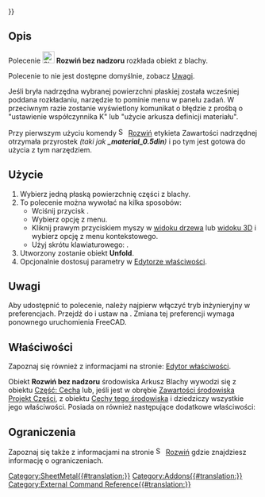 {{UnfinishedDocu{{#translation:}}}}
<languages/>

{{Docnav/pl
|[[SheetMetal_Unfold/pl|Rozwiń]]
|[[SheetMetal_UnfoldUpdate/pl|Aktualizacja rozwinięć]]
|[[SheetMetal_Workbench/pl|środowisko pracy Arkusz Blachy]]
|IconL=SheetMetal_Unfold.svg
|IconR=SheetMetal_UnfoldUpdate.svg
|IconC=Sheetmetal_workbench_icon.svg
}}

{{GuiCommand/pl
|Name=SheetMetal UnattendedUnfold
|Name/pl=Arkusz Blachy: Rozwiń bez nadzoru
|MenuLocation=SheetMetal → Rozwiń bez nadzoru
|Workbenches=[[SheetMetal_Workbench/pl|Arkusz Blachy]]
|Shortcut={{KEY|U}}
|SeeAlso=[[SheetMetal_Unfold/pl|Rozwiń]]
}}

<span id="Description"></span>
==Opis==

Polecenie [[Image:SheetMetal_UnattendedUnfold.svg|24px]]  '''Rozwiń bez nadzoru''' rozkłada obiekt z blachy.

Polecenie to nie jest dostępne domyślnie, zobacz [[#Uwagi|Uwagi]].

Jeśli bryła nadrzędna wybranej powierzchni płaskiej została wcześniej poddana rozkładaniu, narzędzie to pominie menu w panelu zadań. W przeciwnym razie zostanie wyświetlony komunikat o błędzie z prośbą o "ustawienie współczynnika K" lub "użycie arkusza definicji materiału".

Przy pierwszym użyciu komendy [[Image:SheetMetal_Unfold.svg|16px]] [[SheetMetal_Unfold/pl|Rozwiń]] etykieta Zawartości nadrzędnej otrzymała przyrostek ''(taki jak '''_material_0.5din''')'' i po tym jest gotowa do użycia z tym narzędziem.

<span id="Usage"></span>
==Użycie==

# Wybierz jedną płaską powierzchnię części z blachy.
# To polecenie można wywołać na kilka sposobów:
#* Wciśnij przycisk {{Button|[[Image:SheetMetal_UnattendedUnfold.svg |16px]] '''Rozwiń bez nadzoru'''}}.
#* Wybierz opcję {{MenuCommand|Sheet Metal → [[Image:SheetMetal_UnattendedUnfold.svg|16px]] Rozwiń bez nadzoru}} z menu.
#* Kliknij prawym przyciskiem myszy w [[Tree_view/pl|widoku drzewa]] lub [[3D_view/pl|widoku 3D]] i wybierz opcję {{MenuCommand|Sheet Metal → [[Image:SheetMetal_UnattendedUnfold.svg|16px]] [[SheetMetal_UnattendedUnfold/pl|Rozwiń bez nadzoru]]}} z menu kontekstowego.
#* Użyj skrótu klawiaturowego: {{KEY|U}}.
# Utworzony zostanie obiekt '''Unfold'''.
# Opcjonalnie dostosuj parametry w [[Property_editor/pl|Edytorze właściwości]].

<span id="Notes"></span>
==Uwagi==

Aby udostępnić to polecenie, należy najpierw włączyć tryb inżynieryjny w preferencjach. Przejdź do {{MenuCommand|Edycja → Preferencje ... → SheetMetal → Ustawienie ogólne}} i ustaw {{MenuCommand|Tryb UX inżynierski}} na {{Value|Właczone}}. Zmiana tej preferencji wymaga ponownego uruchomienia FreeCAD.

<span id="Properties"></span>
==Właściwości==

Zapoznaj się również z informacjami na stronie: [[Property_editor/pl|Edytor właściwości]].

Obiekt '''Rozwiń bez nadzoru''' środowiska Arkusz Blachy wywodzi się z obiektu [[Part_Feature/pl|Część: Cecha]] lub, jeśli jest w obrębie [[PartDesign_Body/pl|Zawartości środowiska Projekt Części]], z obiektu [[PartDesign_Feature/pl|Cechy tego środowiska]] i dziedziczy wszystkie jego właściwości. Posiada on również następujące dodatkowe właściwości:

<span id="Limitations"></span>
==Ograniczenia==

Zapoznaj się także z informacjami na stronie [[Image:SheetMetal_Unfold.svg|16px]] [[SheetMetal_Unfold/pl|Rozwiń]] gdzie znajdziesz informację o ograniczeniach.


{{Docnav/pl
|[[SheetMetal_Unfold/pl|Rozwiń]]
|[[SheetMetal_UnfoldUpdate/pl|Aktualizacja rozwinięć]]
|[[SheetMetal_Workbench/pl|środowisko pracy Arkusz Blachy]]
|IconL=SheetMetal_Unfold.svg
|IconR=SheetMetal_UnfoldUpdate.svg
|IconC=Sheetmetal_workbench_icon.svg
}}


[[Category:SheetMetal{{#translation:}}]]
[[Category:Addons{{#translation:}}]]
[[Category:External Command Reference{{#translation:}}]]